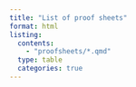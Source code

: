 ```yaml
---
title: "List of proof sheets"
format: html
listing:
  contents:
    - "proofsheets/*.qmd"
  type: table
  categories: true
---
```


